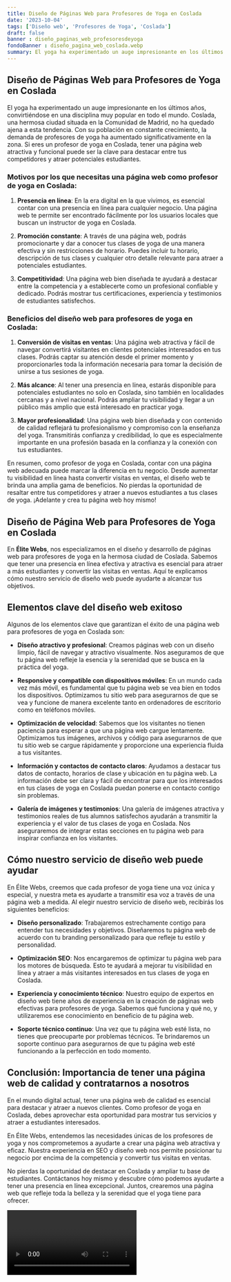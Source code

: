 ```yaml
---
title: Diseño de Páginas Web para Profesores de Yoga en Coslada
date: '2023-10-04'
tags: ['Diseño web', 'Profesores de Yoga', 'Coslada']
draft: false
banner : diseño_paginas_web_profesoresdeyoga
fondoBanner : diseño_pagina_web_coslada.webp
summary: El yoga ha experimentado un auge impresionante en los últimos años, convirtiéndose en una disciplina muy popular en todo el mundo. Coslada, una hermosa ciudad situada en la Comunidad de Madrid, no ha quedado ajena a esta tendencia. Con su población en constante crecimiento, la demanda de profesores de yoga ha aumentado significativamente en la zona. Si eres un profesor de yoga en Coslada, tener una página web atractiva y funcional puede ser la clave para destacar entre tus competidores y atraer potenciales estudiantes.
---
```


## **Diseño de Páginas Web para Profesores de Yoga en Coslada**

El yoga ha experimentado un auge impresionante en los últimos años, convirtiéndose en una disciplina muy popular en todo el mundo. Coslada, una hermosa ciudad situada en la Comunidad de Madrid, no ha quedado ajena a esta tendencia. Con su población en constante crecimiento, la demanda de profesores de yoga ha aumentado significativamente en la zona. Si eres un profesor de yoga en Coslada, tener una página web atractiva y funcional puede ser la clave para destacar entre tus competidores y atraer potenciales estudiantes.

### **Motivos por los que necesitas una página web como profesor de yoga en Coslada:**

1. **Presencia en línea**: En la era digital en la que vivimos, es esencial contar con una presencia en línea para cualquier negocio. Una página web te permite ser encontrado fácilmente por los usuarios locales que buscan un instructor de yoga en Coslada.

2. **Promoción constante**: A través de una página web, podrás promocionarte y dar a conocer tus clases de yoga de una manera efectiva y sin restricciones de horario. Puedes incluir tu horario, descripción de tus clases y cualquier otro detalle relevante para atraer a potenciales estudiantes.

3. **Competitividad**: Una página web bien diseñada te ayudará a destacar entre la competencia y a establecerte como un profesional confiable y dedicado. Podrás mostrar tus certificaciones, experiencia y testimonios de estudiantes satisfechos.

### **Beneficios del diseño web para profesores de yoga en Coslada:**

1. **Conversión de visitas en ventas**: Una página web atractiva y fácil de navegar convertirá visitantes en clientes potenciales interesados en tus clases. Podrás captar su atención desde el primer momento y proporcionarles toda la información necesaria para tomar la decisión de unirse a tus sesiones de yoga.

2. **Más alcance**: Al tener una presencia en línea, estarás disponible para potenciales estudiantes no solo en Coslada, sino también en localidades cercanas y a nivel nacional. Podrás ampliar tu visibilidad y llegar a un público más amplio que está interesado en practicar yoga.

3. **Mayor profesionalidad**: Una página web bien diseñada y con contenido de calidad reflejará tu profesionalismo y compromiso con la enseñanza del yoga. Transmitirás confianza y credibilidad, lo que es especialmente importante en una profesión basada en la confianza y la conexión con tus estudiantes.

En resumen, como profesor de yoga en Coslada, contar con una página web adecuada puede marcar la diferencia en tu negocio. Desde aumentar tu visibilidad en línea hasta convertir visitas en ventas, el diseño web te brinda una amplia gama de beneficios. No pierdas la oportunidad de resaltar entre tus competidores y atraer a nuevos estudiantes a tus clases de yoga. ¡Adelante y crea tu página web hoy mismo!

<GifSeo />

<Cta />

## Diseño de Página Web para Profesores de Yoga en Coslada

En **Élite Webs**, nos especializamos en el diseño y desarrollo de páginas web para profesores de yoga en la hermosa ciudad de Coslada. Sabemos que tener una presencia en línea efectiva y atractiva es esencial para atraer a más estudiantes y convertir las visitas en ventas. Aquí te explicamos cómo nuestro servicio de diseño web puede ayudarte a alcanzar tus objetivos.

## Elementos clave del diseño web exitoso

Algunos de los elementos clave que garantizan el éxito de una página web para profesores de yoga en Coslada son:

- **Diseño atractivo y profesional**: Creamos páginas web con un diseño limpio, fácil de navegar y atractivo visualmente. Nos aseguramos de que tu página web refleje la esencia y la serenidad que se busca en la práctica del yoga.

- **Responsive y compatible con dispositivos móviles**: En un mundo cada vez más móvil, es fundamental que tu página web se vea bien en todos los dispositivos. Optimizamos tu sitio web para asegurarnos de que se vea y funcione de manera excelente tanto en ordenadores de escritorio como en teléfonos móviles.

- **Optimización de velocidad**: Sabemos que los visitantes no tienen paciencia para esperar a que una página web cargue lentamente. Optimizamos tus imágenes, archivos y código para asegurarnos de que tu sitio web se cargue rápidamente y proporcione una experiencia fluida a tus visitantes.

- **Información y contactos de contacto claros**: Ayudamos a destacar tus datos de contacto, horarios de clase y ubicación en tu página web. La información debe ser clara y fácil de encontrar para que los interesados en tus clases de yoga en Coslada puedan ponerse en contacto contigo sin problemas.

- **Galería de imágenes y testimonios**: Una galería de imágenes atractiva y testimonios reales de tus alumnos satisfechos ayudarán a transmitir la experiencia y el valor de tus clases de yoga en Coslada. Nos aseguraremos de integrar estas secciones en tu página web para inspirar confianza en los visitantes.

## Cómo nuestro servicio de diseño web puede ayudar

En Élite Webs, creemos que cada profesor de yoga tiene una voz única y especial, y nuestra meta es ayudarte a transmitir esa voz a través de una página web a medida. Al elegir nuestro servicio de diseño web, recibirás los siguientes beneficios:

- **Diseño personalizado**: Trabajaremos estrechamente contigo para entender tus necesidades y objetivos. Diseñaremos tu página web de acuerdo con tu branding personalizado para que refleje tu estilo y personalidad.

- **Optimización SEO**: Nos encargaremos de optimizar tu página web para los motores de búsqueda. Esto te ayudará a mejorar tu visibilidad en línea y atraer a más visitantes interesados en tus clases de yoga en Coslada.

- **Experiencia y conocimiento técnico**: Nuestro equipo de expertos en diseño web tiene años de experiencia en la creación de páginas web efectivas para profesores de yoga. Sabemos qué funciona y qué no, y utilizaremos ese conocimiento en beneficio de tu página web.

- **Soporte técnico continuo**: Una vez que tu página web esté lista, no tienes que preocuparte por problemas técnicos. Te brindaremos un soporte continuo para asegurarnos de que tu página web esté funcionando a la perfección en todo momento.

## Conclusión: Importancia de tener una página web de calidad y contratarnos a nosotros

En el mundo digital actual, tener una página web de calidad es esencial para destacar y atraer a nuevos clientes. Como profesor de yoga en Coslada, debes aprovechar esta oportunidad para mostrar tus servicios y atraer a estudiantes interesados.

En Élite Webs, entendemos las necesidades únicas de los profesores de yoga y nos comprometemos a ayudarte a crear una página web atractiva y eficaz. Nuestra experiencia en SEO y diseño web nos permite posicionar tu negocio por encima de la competencia y convertir tus visitas en ventas.

No pierdas la oportunidad de destacar en Coslada y ampliar tu base de estudiantes. Contáctanos hoy mismo y descubre cómo podemos ayudarte a tener una presencia en línea excepcional. Juntos, crearemos una página web que refleje toda la belleza y la serenidad que el yoga tiene para ofrecer.

<Video />

<CtaBot job='Profesores de Yoga' city='Coslada'/>

<Gmaps query='Coslada+españa+maps' />